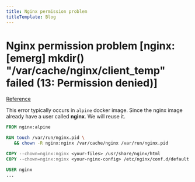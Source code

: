 ```yaml
---
title: Nginx permission problem
titleTemplate: Blog
---
```



# Nginx permission problem [nginx: [emerg] mkdir() "/var/cache/nginx/client_temp" failed (13: Permission denied)]

[Reference](https://stackoverflow.com/questions/54360223/openshift-nginx-permission-problem-nginx-emerg-mkdir-var-cache-nginx-cli)

This error typically occurs in `alpine` docker image. Since the nginx image already have a user called **nginx**. We will reuse it.

```dockerfile
FROM nginx:alpine

RUN touch /var/run/nginx.pid \
   && chown -R nginx:nginx /var/cache/nginx /var/run/nginx.pid

COPY --chown=nginx:nginx <your-files> /usr/share/nginx/html
COPY --chown=nginx:nginx <your-nginx-config> /etc/nginx/conf.d/default.conf

USER nginx
...
```


<Comments />